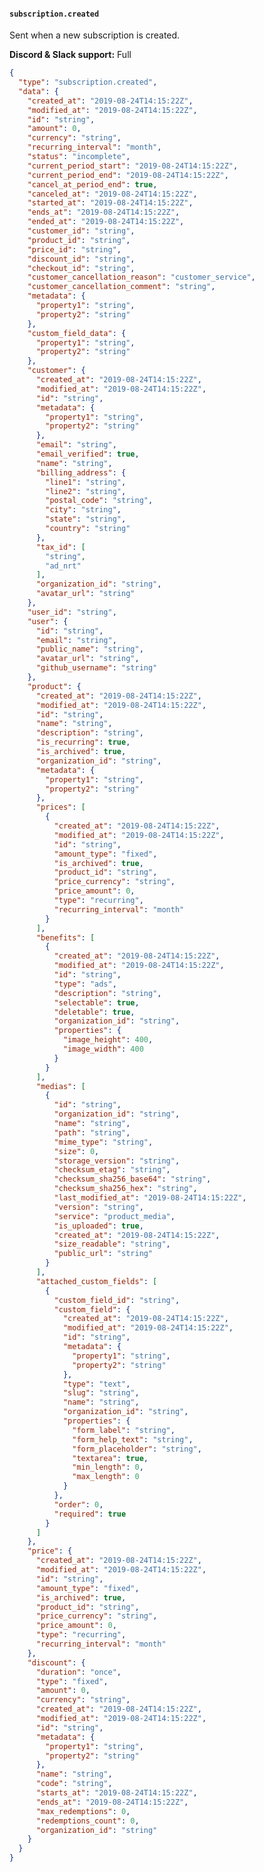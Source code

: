#### `subscription.created`

Sent when a new subscription is created.

**Discord & Slack support:** Full

```json Payload Sample [expandable]
{
  "type": "subscription.created",
  "data": {
    "created_at": "2019-08-24T14:15:22Z",
    "modified_at": "2019-08-24T14:15:22Z",
    "id": "string",
    "amount": 0,
    "currency": "string",
    "recurring_interval": "month",
    "status": "incomplete",
    "current_period_start": "2019-08-24T14:15:22Z",
    "current_period_end": "2019-08-24T14:15:22Z",
    "cancel_at_period_end": true,
    "canceled_at": "2019-08-24T14:15:22Z",
    "started_at": "2019-08-24T14:15:22Z",
    "ends_at": "2019-08-24T14:15:22Z",
    "ended_at": "2019-08-24T14:15:22Z",
    "customer_id": "string",
    "product_id": "string",
    "price_id": "string",
    "discount_id": "string",
    "checkout_id": "string",
    "customer_cancellation_reason": "customer_service",
    "customer_cancellation_comment": "string",
    "metadata": {
      "property1": "string",
      "property2": "string"
    },
    "custom_field_data": {
      "property1": "string",
      "property2": "string"
    },
    "customer": {
      "created_at": "2019-08-24T14:15:22Z",
      "modified_at": "2019-08-24T14:15:22Z",
      "id": "string",
      "metadata": {
        "property1": "string",
        "property2": "string"
      },
      "email": "string",
      "email_verified": true,
      "name": "string",
      "billing_address": {
        "line1": "string",
        "line2": "string",
        "postal_code": "string",
        "city": "string",
        "state": "string",
        "country": "string"
      },
      "tax_id": [
        "string",
        "ad_nrt"
      ],
      "organization_id": "string",
      "avatar_url": "string"
    },
    "user_id": "string",
    "user": {
      "id": "string",
      "email": "string",
      "public_name": "string",
      "avatar_url": "string",
      "github_username": "string"
    },
    "product": {
      "created_at": "2019-08-24T14:15:22Z",
      "modified_at": "2019-08-24T14:15:22Z",
      "id": "string",
      "name": "string",
      "description": "string",
      "is_recurring": true,
      "is_archived": true,
      "organization_id": "string",
      "metadata": {
        "property1": "string",
        "property2": "string"
      },
      "prices": [
        {
          "created_at": "2019-08-24T14:15:22Z",
          "modified_at": "2019-08-24T14:15:22Z",
          "id": "string",
          "amount_type": "fixed",
          "is_archived": true,
          "product_id": "string",
          "price_currency": "string",
          "price_amount": 0,
          "type": "recurring",
          "recurring_interval": "month"
        }
      ],
      "benefits": [
        {
          "created_at": "2019-08-24T14:15:22Z",
          "modified_at": "2019-08-24T14:15:22Z",
          "id": "string",
          "type": "ads",
          "description": "string",
          "selectable": true,
          "deletable": true,
          "organization_id": "string",
          "properties": {
            "image_height": 400,
            "image_width": 400
          }
        }
      ],
      "medias": [
        {
          "id": "string",
          "organization_id": "string",
          "name": "string",
          "path": "string",
          "mime_type": "string",
          "size": 0,
          "storage_version": "string",
          "checksum_etag": "string",
          "checksum_sha256_base64": "string",
          "checksum_sha256_hex": "string",
          "last_modified_at": "2019-08-24T14:15:22Z",
          "version": "string",
          "service": "product_media",
          "is_uploaded": true,
          "created_at": "2019-08-24T14:15:22Z",
          "size_readable": "string",
          "public_url": "string"
        }
      ],
      "attached_custom_fields": [
        {
          "custom_field_id": "string",
          "custom_field": {
            "created_at": "2019-08-24T14:15:22Z",
            "modified_at": "2019-08-24T14:15:22Z",
            "id": "string",
            "metadata": {
              "property1": "string",
              "property2": "string"
            },
            "type": "text",
            "slug": "string",
            "name": "string",
            "organization_id": "string",
            "properties": {
              "form_label": "string",
              "form_help_text": "string",
              "form_placeholder": "string",
              "textarea": true,
              "min_length": 0,
              "max_length": 0
            }
          },
          "order": 0,
          "required": true
        }
      ]
    },
    "price": {
      "created_at": "2019-08-24T14:15:22Z",
      "modified_at": "2019-08-24T14:15:22Z",
      "id": "string",
      "amount_type": "fixed",
      "is_archived": true,
      "product_id": "string",
      "price_currency": "string",
      "price_amount": 0,
      "type": "recurring",
      "recurring_interval": "month"
    },
    "discount": {
      "duration": "once",
      "type": "fixed",
      "amount": 0,
      "currency": "string",
      "created_at": "2019-08-24T14:15:22Z",
      "modified_at": "2019-08-24T14:15:22Z",
      "id": "string",
      "metadata": {
        "property1": "string",
        "property2": "string"
      },
      "name": "string",
      "code": "string",
      "starts_at": "2019-08-24T14:15:22Z",
      "ends_at": "2019-08-24T14:15:22Z",
      "max_redemptions": 0,
      "redemptions_count": 0,
      "organization_id": "string"
    }
  }
}
```
